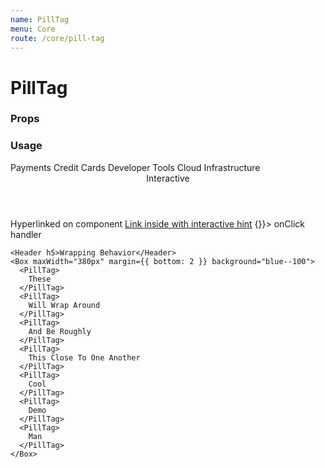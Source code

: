 ```yaml
---
name: PillTag
menu: Core
route: /core/pill-tag
---
```




# PillTag

### Props

<Props of={PillTag} />

### Usage

<Playground>
  <Box maxWidth="550px">
    <Box margin={{ bottom: 4 }}>
      <PillTag>
        Payments
      </PillTag>
      <PillTag>
        Credit Cards
      </PillTag>
      <PillTag>
        Developer Tools
      </PillTag>
      <PillTag>
        Cloud Infrastructure
      </PillTag>
    </Box>
    <Box margin={{ bottom: 4 }}>
      <Header h5>Interactive</Header>
      <PillTag href="#">
        Hyperlinked on component
      </PillTag>
      <PillTag interactive>
        <a href="#">Link inside with interactive hint</a>
      </PillTag>
      <PillTag onClick={() => {}}>
        onClick handler
      </PillTag>
    </Box>

    <Header h5>Wrapping Behavior</Header>
    <Box maxWidth="380px" margin={{ bottom: 2 }} background="blue--100">
      <PillTag>
        These
      </PillTag>
      <PillTag>
        Will Wrap Around
      </PillTag>
      <PillTag>
        And Be Roughly
      </PillTag>
      <PillTag>
        This Close To One Another
      </PillTag>
      <PillTag>
        Cool
      </PillTag>
      <PillTag>
        Demo
      </PillTag>
      <PillTag>
        Man
      </PillTag>
    </Box>
  </Box>
</Playground>

